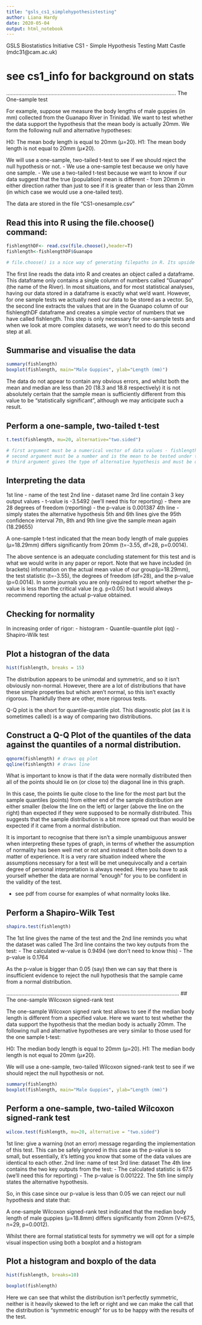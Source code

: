 ```yaml
---
title: "gsls_cs1_simplehypothesistesting"
author: Liana Hardy
date: 2020-05-04
output: html_notebook
---
```


GSLS Biostatistics Initiative
CS1 - Simple Hypothesis Testing Matt Castle (mdc31@cam.ac.uk)

# see cs1_info for background on stats 
................................................................................................................
The One-sample test

For example, suppose we measure the body lengths of male guppies (in mm) collected from the Guanapo River in Trinidad. We want to test whether the data support the hypothesis that the mean body is actually 20mm. We form the following null and alternative hypotheses:

H0: The mean body length is equal to 20mm (μ=20).
H1: The mean body length is not equal to 20mm (μ≠20).

We will use a one-sample, two-tailed t-test to see if we should reject the null hypothesis or not.
- We use a one-sample test because we only have one sample.
- We use a two-tailed t-test because we want to know if our data suggest that the true (population) mean is different - from 20mm in either direction rather than just to see if it is greater than or less than 20mm (in which case we  would use a one-tailed test).


The data are stored in the file “CS1-onesample.csv”

## Read this into R using the file.choose() command:
```r
fishlengthDF<- read.csv(file.choose(),header=T)
fishlength<-fishlengthDF$Guanapo

# file.choose() is a nice way of generating filepaths in R. Its upside is that it allows use of the familiar windows explorer window to select your file. Its downside is that it can’t be used in automated scripts.
```

The first line reads the data into R and creates an object called a dataframe. This dataframe only contains a single column of numbers called “Guanapo” (the name of the River). In most situations, and for most statistical analyses, having our data stored in a dataframe is exactly what we’d want. However, for one sample tests we actually need our data to be stored as a vector. So, the second line extracts the values that are in the Guanapo column of our fishlengthDF dataframe and creates a simple vector of numbers that we have called fishlength. This step is only necessary for one-sample tests and when we look at more complex datasets, we won’t need to do this second step at all.

## Summarise and visualise the data
```r
summary(fishlength)
boxplot(fishlength, main="Male Guppies", ylab="Length (mm)")
```

The data do not appear to contain any obvious errors, and whilst both the mean and median are less than 20 (18.3 and 18.8 respectively) it is not absolutely certain that the sample mean is sufficiently different from this value to be “statistically significant”, although we may anticipate such a result.

## Perform a one-sample, two-tailed t-test
```r
t.test(fishlength, mu=20, alternative="two.sided")

# first argument must be a numerical vector of data values - fishlength
# second argument must be a number and is the mean to be tested under the null hypothesis - mu=20
# third argument gives the type of alternative hypothesis and must be one of "two.sided","greater" or "less"
```
## Interpreting the data

1st line - name of the test
2nd line - dataset name
3rd line contain 3 key output values
- t-value is -3.5492 (we'll need this for reporting)
- there are 28 degrees of freedom (reporting)
- the p-value is 0.001387
4th line - simply states the alternative hypothesis
5th and 6th lines give the 95th confidence interval
7th, 8th and 9th line give the sample mean again (18.29655)

A one-sample t-test indicated that the mean body length of male guppies (μ=18.29mm) differs significantly from 20mm (t=-3.55, df=28, p=0.0014).

The above sentence is an adequate concluding statement for this test and is what we would write in any paper or report. Note that we have included (in brackets) information on the actual mean value of our group(μ=18.29mm), the test statistic (t=-3.55), the degrees of freedom (df=28), and the p-value (p=0.0014). In some journals you are only required to report whether the p-value is less than the critical value (e.g. p<0.05) but I would always recommend reporting the actual p-value obtained.

## Checking for normality 
 In increasing order of rigor:
 - histogram
 - Quantile-quantile plot (qq)
 - Shapiro-Wilk test
 
## Plot a histogran of the data
 
```r
hist(fishlength, breaks = 15)
```
The distribution appears to be unimodal and symmetric, and so it isn’t obviously non-normal. However, there are a lot of distributions that have these simple properties but which aren’t normal, so this isn’t exactly rigorous. Thankfully there are other, more rigorous tests.

Q-Q plot is the short for quantile-quantile plot. This diagnostic plot (as it is sometimes called) is a way of comparing two distributions. 

## Construct a Q-Q Plot of the quantiles of the data against the quantiles of a normal distribution.
```r
qqnorm(fishlength) # draws qq plot
qqline(fishlength) # draws line

```
What is important to know is that if the data were normally distributed then all of the points should lie on (or close to) the diagonal line in this graph. 

In this case, the points lie quite close to the line for the most part but the sample quantiles (points) from either end of the sample distribution are either smaller (below the line on the left) or larger (above the line on the right) than expected if they were supposed to be normally distributed. This suggests that the sample distribution is a bit more spread out than would be expected if it came from a normal distribution.

It is important to recognise that there isn’t a simple unambiguous answer when interpreting these types of graph, in terms of whether the assumption of normality has been well met or not and instead it often boils down to a matter of experience.
It is a very rare situation indeed where the assumptions necessary for a test will be met unequivocally and a certain degree of personal interpretation is always needed. Here you have to ask yourself whether the data are normal “enough” for you to be confident in the validity of the test.

* see pdf from course for examples of what normality looks like.

## Perform a Shapiro-Wilk Test
```r
shapiro.test(fishlength)
```

The 1st line gives the name of the test and the 2nd line reminds you what the dataset was called
The 3rd line contains the two key outputs from the test:
  - The calculated w-value is 0.9494 (we don’t need to know this)
  - The p-value is 0.1764

As the p-value is bigger than 0.05 (say) then we can say that there is insufficient evidence to reject the null hypothesis that the sample came from a normal distribution.


..................................................................................................................
## The one-sample Wilcoxon signed-rank test

The one-sample Wilcoxon signed rank test allows to see if the median body length is different from a specified value. Here we want to test whether the data support the hypothesis that the median body is actually 20mm. The following null and alternative hypotheses are very similar to those used for the one sample t-test:

H0: The median body length is equal to 20mm (μ=20).
H1: The median body length is not equal to 20mm (μ≠20).

We will use a one-sample, two-tailed Wilcoxon signed-rank test to see if we should reject the null hypothesis or not.

```r
summary(fishlength)
boxplot(fishlength, main="Male Guppies", ylab="Length (mm)")
```
## Perform a one-sample, two-tailed Wilcoxon signed-rank test
```r
wilcox.test(fishlength, mu=20, alternative = "two.sided")
```
1st line: give a warning (not an error) message regarding the implementation of this test. This can be safely ignored in this case as the p-value is so small, but essentially, it’s letting you know that some of the data values are identical to each other.
2nd line: name of test 
3rd line: dataset
The 4th line contains the two key outputs from the test:
  - The calculated statistic is 67.5 (we’ll need this for reporting)
  - The p-value is 0.001222.
The 5th line simply states the alternative hypothesis.

So, in this case since our p-value is less than 0.05 we can reject our null hypothesis and state that:

A one-sample Wilcoxon signed-rank test indicated that the median body length of male guppies (μ=18.8mm) differs significantly from 20mm (V=67.5, n=29, p=0.0012).

Whilst there are formal statistical tests for symmetry we will opt for a simple visual inspection using both a boxplot and a histogram

## Plot a histogram and boxplo of the data
```r
hist(fishlength, breaks=10)

boxplot(fishlength)
```
Here we can see that whilst the distribution isn’t perfectly symmetric, neither is it heavily skewed to the left or right and we can make the call that the distribution is “symmetric enough” for us to be happy with the results of the test.


